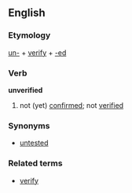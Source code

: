 ==English==

===Etymology===
[[un-]] + [[verify]] + [[-ed]]

===Verb===
'''unverified'''
# not (yet) [[confirm]]ed; not [[verified]]

===Synonyms===
*[[untested]]

===Related terms===
*[[verify]]
